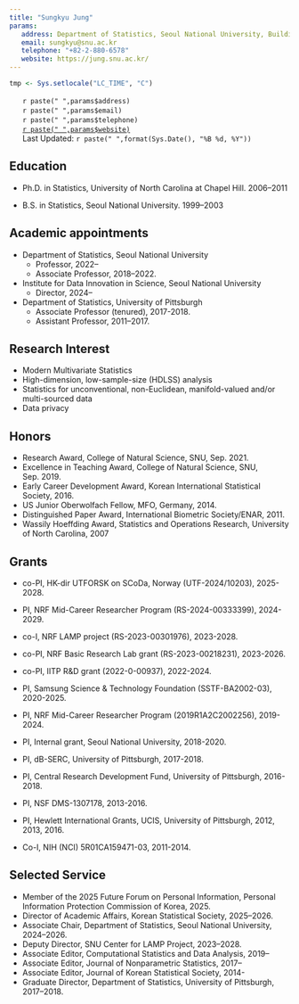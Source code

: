 ```yaml
---
title: "Sungkyu Jung"
params:
   address: Department of Statistics, Seoul National University, Building 25 Room 436, 1 Gwanak-ro, Gwanak-gu, Seoul 08826, Korea
   email: sungkyu@snu.ac.kr
   telephone: "+82-2-880-6578"
   website: https://jung.snu.ac.kr/
---
```



<!--html_preserve-->
<style type="text/css">
ul.CV {
list-style-type: none;
}
</style>
<!--/html_preserve-->
 
```r
tmp <- Sys.setlocale("LC_TIME", "C")
```

<ul class="CV">
<li><i class="fa fa-home" aria-hidden="true"></i>  `r paste(" ",params$address)`</li>
<li><i class="fa fa-envelope-o" aria-hidden="true"></i>  `r paste(" ",params$email)`</li>
<li><i class="fa fa-mobile" aria-hidden="true"></i>  `r paste(" ",params$telephone)`</li>
<li><i class="fa fa-globe" aria-hidden="true"></i>  [`r paste(" ",params$website)`](`r params$website`)</li>
<li><i class="fa fa-clock-o" aria-hidden="true"></i> Last Updated: `r paste(" ",format(Sys.Date(), "%B %d, %Y"))`</li>
</ul>



## Education

- Ph.D. in Statistics, University of North Carolina at Chapel Hill. 2006--2011

- B.S. in Statistics, Seoul National University. 1999--2003


## Academic appointments

* Department of Statistics, Seoul National University 
     + Professor, 2022--
     + Associate Professor, 2018--2022.
     
* Institute for Data Innovation in Science, Seoul National University
     + Director, 2024--
     
* Department of Statistics, University of Pittsburgh
     + Associate Professor (tenured), 2017-2018.
     + Assistant Professor, 2011--2017.

     
## Research Interest

- Modern Multivariate Statistics 
- High-dimension, low-sample-size (HDLSS) analysis
- Statistics for unconventional, non-Euclidean, manifold-valued and/or multi-sourced data 
- Data privacy

## Honors 

- Research Award, College of Natural Science, SNU, Sep. 2021.
- Excellence in Teaching Award, College of Natural Science, SNU, Sep. 2019.
- Early Career Development Award, Korean International Statistical Society, 2016.
- US Junior Oberwolfach Fellow, MFO, Germany, 2014.
- Distinguished Paper Award, International Biometric Society/ENAR, 2011.
- Wassily Hoeffding Award, Statistics and Operations Research, University of North Carolina, 2007

## Grants

- co-PI, HK-dir UTFORSK on SCoDa, Norway (UTF-2024/10203), 2025-2028.

- PI, NRF Mid-Career Researcher Program (RS-2024-00333399), 2024-2029.

- co-I, NRF LAMP project (RS-2023-00301976), 2023-2028. 

- co-PI, NRF Basic Research Lab grant (RS-2023-00218231), 2023-2026. 

- co-PI, IITP R&D grant (2022-0-00937), 2022-2024.

- PI, Samsung Science & Technology Foundation (SSTF-BA2002-03), 2020-2025.

- PI, NRF Mid-Career Researcher Program (2019R1A2C2002256), 2019-2024.

- PI, Internal grant, Seoul National University, 2018-2020.

- PI, dB-SERC, University of Pittsburgh,  2017-2018.

- PI, Central Research Development Fund, University of Pittsburgh, 2016-2018.

- PI, NSF DMS-1307178, 2013-2016.

- PI, Hewlett International Grants, UCIS, University of Pittsburgh, 2012, 2013, 2016.

- Co-I, NIH (NCI) 5R01CA159471-03, 2011-2014.

## Selected Service

- Member of the 2025 Future Forum on Personal Information, Personal Information Protection Commission of Korea, 2025.
- Director of Academic Affairs, Korean Statistical Society, 2025--2026.
- Associate Chair, Department of Statistics, Seoul National University, 2024--2026.
- Deputy Director, SNU Center for LAMP Project, 2023--2028.
- Associate Editor, Computational Statistics and Data Analysis, 2019--
- Associate Editor, Journal of Nonparametric Statistics, 2017--
- Associate Editor, Journal of Korean Statistical Society, 2014-
<!-- - Associate Liaison to National Institute of Statistical Science, 2015-2018 -->
- Graduate Director, Department of Statistics, University of Pittsburgh, 2017--2018.
<!-- - Elected member, Dietrich School of Arts and Sciences Council, University of Pittsburgh 2016--2019 -->